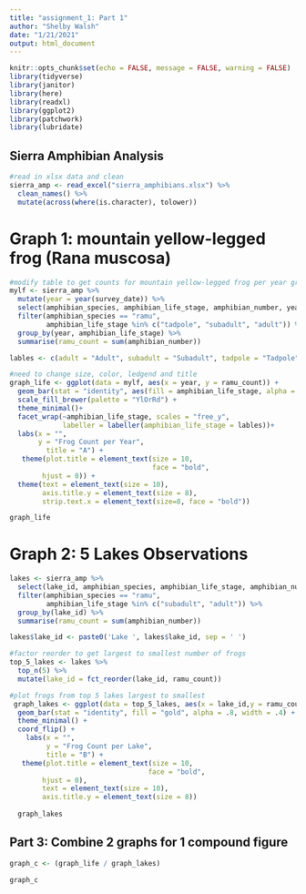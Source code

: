 ```yaml
---
title: "assignment_1: Part 1"
author: "Shelby Walsh"
date: "1/21/2021"
output: html_document
---
```


```r
knitr::opts_chunk$set(echo = FALSE, message = FALSE, warning = FALSE)
library(tidyverse)
library(janitor)
library(here)
library(readxl)
library(ggplot2)
library(patchwork)
library(lubridate)
```

## Sierra Amphibian Analysis
```r
#read in xlsx data and clean
sierra_amp <- read_excel("sierra_amphibians.xlsx") %>% 
  clean_names() %>% 
  mutate(across(where(is.character), tolower)) 
```

# Graph 1: mountain yellow-legged frog (Rana muscosa)
```r
#modify table to get counts for mountain yellow-legged frog per year grouped by life stage (excluding eggmass)
mylf <- sierra_amp %>% 
  mutate(year = year(survey_date)) %>% 
  select(amphibian_species, amphibian_life_stage, amphibian_number, year) %>% 
  filter(amphibian_species == "ramu",
         amphibian_life_stage %in% c("tadpole", "subadult", "adult")) %>% 
  group_by(year, amphibian_life_stage) %>% 
  summarise(ramu_count = sum(amphibian_number))

lables <- c(adult = "Adult", subadult = "Subadult", tadpole = "Tadpole")

#need to change size, color, ledgend and title
graph_life <- ggplot(data = mylf, aes(x = year, y = ramu_count)) +
  geom_bar(stat = "identity", aes(fill = amphibian_life_stage, alpha = 1, width = .4), show.legend = FALSE) +
  scale_fill_brewer(palette = "YlOrRd") +
  theme_minimal()+
  facet_wrap(~amphibian_life_stage, scales = "free_y", 
             labeller = labeller(amphibian_life_stage = lables))+      
  labs(x = "",
       y = "Frog Count per Year",
         title = "A") +
   theme(plot.title = element_text(size = 10,
                                   face = "bold",
        hjust = 0)) +
  theme(text = element_text(size = 10),
        axis.title.y = element_text(size = 8),
        strip.text.x = element_text(size=8, face = "bold"))

graph_life
```

# Graph 2: 5 Lakes Observations
```r

lakes <- sierra_amp %>% 
  select(lake_id, amphibian_species, amphibian_life_stage, amphibian_number)%>%
  filter(amphibian_species == "ramu",
         amphibian_life_stage %in% c("subadult", "adult")) %>% 
  group_by(lake_id) %>% 
  summarise(ramu_count = sum(amphibian_number))

lakes$lake_id <- paste0('Lake ', lakes$lake_id, sep = ' ')

#factor reorder to get largest to smallest number of frogs
top_5_lakes <- lakes %>% 
  top_n(5) %>% 
  mutate(lake_id = fct_reorder(lake_id, ramu_count)) 

#plot frogs from top 5 lakes largest to smallest
 graph_lakes <- ggplot(data = top_5_lakes, aes(x = lake_id,y = ramu_count)) +
  geom_bar(stat = "identity", fill = "gold", alpha = .8, width = .4) +
  theme_minimal() +
  coord_flip() +
    labs(x = "",
         y = "Frog Count per Lake",
         title = "B") +
   theme(plot.title = element_text(size = 10,
                                  face = "bold",
        hjust = 0),
        text = element_text(size = 10),
        axis.title.y = element_text(size = 8)) 
 
  graph_lakes

```

## Part 3: Combine 2 graphs for 1 compound figure
```r
graph_c <- (graph_life / graph_lakes) 

graph_c
```

